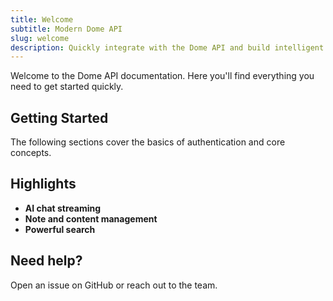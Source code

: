 ```yaml
---
title: Welcome
subtitle: Modern Dome API
slug: welcome
description: Quickly integrate with the Dome API and build intelligent assistants.
---
```


Welcome to the Dome API documentation. Here you'll find everything you need to get started quickly.

## Getting Started

The following sections cover the basics of authentication and core concepts.

<CardGroup>
  <Card title="API Reference" icon="fa-solid fa-code" href="/api-reference" />
  <Card title="Core Concepts" icon="fa-solid fa-lightbulb" href="/concepts" />
  <Card title="Chat & WebSocket" icon="fa-solid fa-comments" href="/chat-websocket" />
</CardGroup>

## Highlights

- **AI chat streaming**
- **Note and content management**
- **Powerful search**

## Need help?

Open an issue on GitHub or reach out to the team.
